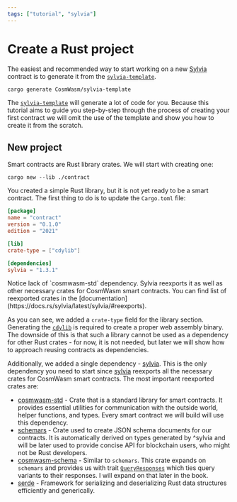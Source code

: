 ```yaml
---
tags: ["tutorial", "sylvia"]
---
```



# Create a Rust project

The easiest and recommended way to start working on a new [Sylvia](https://crates.io/crates/sylvia)
contract is to generate it from the
[`sylvia-template`](https://github.com/CosmWasm/sylvia-template).

```shell copy filename="TERMINAL"
cargo generate CosmWasm/sylvia-template
```

The [`sylvia-template`](https://github.com/CosmWasm/sylvia-template) will generate a lot of code for
you. Because this tutorial aims to guide you step-by-step through the process of creating your first
contract we will omit the use of the template and show you how to create it from the scratch.

## New project

Smart contracts are Rust library crates. We will start with creating one:

```shell copy filename="TERMINAL"
cargo new --lib ./contract
```

You created a simple Rust library, but it is not yet ready to be a smart contract. The first thing
to do is to update the `Cargo.toml` file:

```toml copy filename="Cargo.toml"
[package]
name = "contract"
version = "0.1.0"
edition = "2021"

[lib]
crate-type = ["cdylib"]

[dependencies]
sylvia = "1.3.1"
```

<Callout>
  Notice lack of `cosmwasm-std` dependency. Sylvia reexports it as well as other necessary crates
  for CosmWasm smart contracts. You can find list of reexported crates in the
  [documentation](https://docs.rs/sylvia/latest/sylvia/#reexports).
</Callout>

As you can see, we added a `crate-type` field for the library section. Generating the
[`cdylib`](https://doc.rust-lang.org/reference/linkage.html) is required to create a proper web
assembly binary. The downside of this is that such a library cannot be used as a dependency for
other Rust crates - for now, it is not needed, but later we will show how to approach reusing
contracts as dependencies.

Additionally, we added a single dependency - [sylvia](https://docs.rs/sylvia/latest/sylvia/). This
is the only dependency you need to start since [sylvia](https://docs.rs/sylvia/latest/sylvia/)
reexports all the necessary crates for CosmWasm smart contracts. The most important reexported
crates are:

- [cosmwasm-std](https://docs.rs/cosmwasm-std/latest/cosmwasm_std/) - Crate that is a standard
  library for smart contracts. It provides essential utilities for communication with the outside
  world, helper functions, and types. Every smart contract we will build will use this dependency.
- [schemars](https://docs.rs/schemars/latest/schemars/index.html) - Crate used to create JSON schema
  documents for our contracts. It is automatically derived on types generated by ^sylvia and will be
  later used to provide concise API for blockchain users, who might not be Rust developers.
- [cosmwasm-schema](https://docs.rs/cosmwasm-schema/latest/cosmwasm_schema/) - Similar to
  `schemars`. This crate expands on `schemars` and provides us with trait
  [`QueryResponses`](https://docs.rs/cosmwasm-schema/latest/cosmwasm_schema/trait.QueryResponses.html)
  which ties query variants to their responses. I will expand on that later in the book.
- [serde](https://docs.rs/serde/latest/serde/) - Framework for serializing and deserializing Rust
  data structures efficiently and generically.

